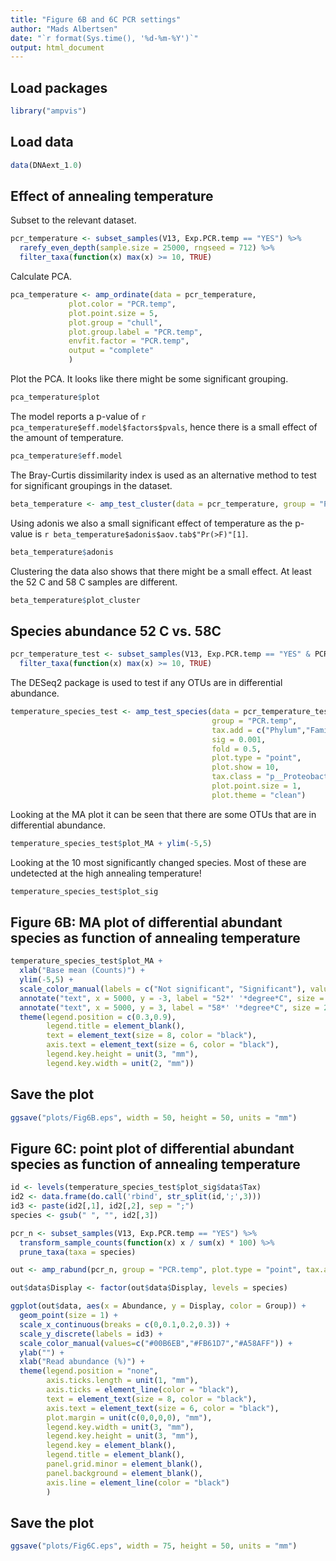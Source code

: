 ```yaml
---
title: "Figure 6B and 6C PCR settings"
author: "Mads Albertsen"
date: "`r format(Sys.time(), '%d-%m-%Y')`"
output: html_document
---
```


## Load packages
```r
library("ampvis")
```

## Load data
```r
data(DNAext_1.0)
```

## Effect of annealing temperature
Subset to the relevant dataset.
```r
pcr_temperature <- subset_samples(V13, Exp.PCR.temp == "YES") %>%
  rarefy_even_depth(sample.size = 25000, rngseed = 712) %>%
  filter_taxa(function(x) max(x) >= 10, TRUE)
```

Calculate PCA.
```r
pca_temperature <- amp_ordinate(data = pcr_temperature, 
             plot.color = "PCR.temp", 
             plot.point.size = 5,
             plot.group = "chull",
             plot.group.label = "PCR.temp",
             envfit.factor = "PCR.temp",
             output = "complete"
             ) 
```

Plot the PCA. It looks like there might be some significant grouping. 
```r
pca_temperature$plot
```

The model reports a p-value of `r pca_temperature$eff.model$factors$pvals`, hence there is a small effect of the amount of temperature.
```r
pca_temperature$eff.model
```

The Bray-Curtis dissimilarity index is used as an alternative method to test for significant groupings in the dataset. 
```r
beta_temperature <- amp_test_cluster(data = pcr_temperature, group = "PCR.temp", method = "bray", plot.color = "PCR.temp", plot.label = "PCR.temp")
```

Using adonis we also a small significant effect of temperature as the p-value is `r beta_temperature$adonis$aov.tab$"Pr(>F)"[1]`.
```r
beta_temperature$adonis
```

Clustering the data also shows that there might be a small effect. At least the 52 C and 58 C samples are different.
```r
beta_temperature$plot_cluster
```

## Species abundance 52 C vs. 58C
```r
pcr_temperature_test <- subset_samples(V13, Exp.PCR.temp == "YES" & PCR.temp != "56 C") %>%
  filter_taxa(function(x) max(x) >= 10, TRUE)
```

The DESeq2 package is used to test if any OTUs are in differential abundance.
```r
temperature_species_test <- amp_test_species(data = pcr_temperature_test, 
                                             group = "PCR.temp", 
                                             tax.add = c("Phylum","Family"), 
                                             sig = 0.001, 
                                             fold = 0.5, 
                                             plot.type = "point", 
                                             plot.show = 10, 
                                             tax.class = "p__Proteobacteria", 
                                             plot.point.size = 1, 
                                             plot.theme = "clean")
```

Looking at the MA plot it can be seen that there are some OTUs that are in differential abundance.
```r
temperature_species_test$plot_MA + ylim(-5,5)
```

Looking at the 10 most significantly changed species. Most of these are undetected at the high annealing temperature!
```r
temperature_species_test$plot_sig
```

## Figure 6B: MA plot of differential abundant species as function of annealing temperature
```r
temperature_species_test$plot_MA +
  xlab("Base mean (Counts)") +
  ylim(-5,5) +
  scale_color_manual(labels = c("Not significant", "Significant"), values=c("black", "red")) + 
  annotate("text", x = 5000, y = -3, label = "52*' '*degree*C", size = 2, size = 3, color = "#00B6EB", parse = T) +
  annotate("text", x = 5000, y = 3, label = "58*' '*degree*C", size = 2, size = 3, color = "#A58AFF", parse = T) +
  theme(legend.position = c(0.3,0.9),
        legend.title = element_blank(),
        text = element_text(size = 8, color = "black"),
        axis.text = element_text(size = 6, color = "black"),
        legend.key.height = unit(3, "mm"),
        legend.key.width = unit(2, "mm"))
```

## Save the plot
```r
ggsave("plots/Fig6B.eps", width = 50, height = 50, units = "mm")
```

## Figure 6C: point plot of differential abundant species as function of annealing temperature
```r
id <- levels(temperature_species_test$plot_sig$data$Tax)
id2 <- data.frame(do.call('rbind', str_split(id,';',3))) 
id3 <- paste(id2[,1], id2[,2], sep = ";")
species <- gsub(" ", "", id2[,3])

pcr_n <- subset_samples(V13, Exp.PCR.temp == "YES") %>%
  transform_sample_counts(function(x) x / sum(x) * 100) %>%
  prune_taxa(taxa = species)

out <- amp_rabund(pcr_n, group = "PCR.temp", plot.type = "point", tax.aggregate = "OTU", scale.seq = 100, output = "complete")

out$data$Display <- factor(out$data$Display, levels = species)

ggplot(out$data, aes(x = Abundance, y = Display, color = Group)) +
  geom_point(size = 1) +
  scale_x_continuous(breaks = c(0,0.1,0.2,0.3)) +
  scale_y_discrete(labels = id3) +
  scale_color_manual(values=c("#00B6EB","#FB61D7","#A58AFF")) +
  ylab("") +
  xlab("Read abundance (%)") +
  theme(legend.position = "none",
        axis.ticks.length = unit(1, "mm"),
        axis.ticks = element_line(color = "black"),
        text = element_text(size = 8, color = "black"),
        axis.text = element_text(size = 6, color = "black"),
        plot.margin = unit(c(0,0,0,0), "mm"),
        legend.key.width = unit(3, "mm"),
        legend.key.height = unit(3, "mm"),
        legend.key = element_blank(),
        legend.title = element_blank(),
        panel.grid.minor = element_blank(),
        panel.background = element_blank(),
        axis.line = element_line(color = "black")
        )
```

## Save the plot
```r
ggsave("plots/Fig6C.eps", width = 75, height = 50, units = "mm")
```